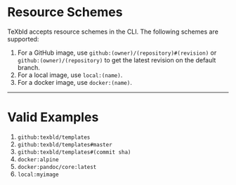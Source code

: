 
<Docs />

# Resource Schemes 

TeXbld accepts resource schemes in the CLI. The following schemes
are supported:

1. For a GitHub image, use `github:(owner)/(repository)#(revision)` or
   `github:(owner)/(repository)` to get the latest revision on the default
   branch.
2. For a local image, use `local:(name)`.
3. For a docker image, use `docker:(name)`.

---

# Valid Examples

1. `github:texbld/templates`
2. `github:texbld/templates#master`
3. `github:texbld/templates#(commit sha)`
4. `docker:alpine`
5. `docker:pandoc/core:latest`
6. `local:myimage`